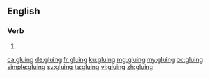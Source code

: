 ==English==

===Verb===
{{head|en|present participle}}

# {{present participle of|glue|lang=en|nocat=1}}

[[ca:gluing]]
[[de:gluing]]
[[fr:gluing]]
[[ku:gluing]]
[[mg:gluing]]
[[my:gluing]]
[[oc:gluing]]
[[simple:gluing]]
[[sv:gluing]]
[[ta:gluing]]
[[vi:gluing]]
[[zh:gluing]]